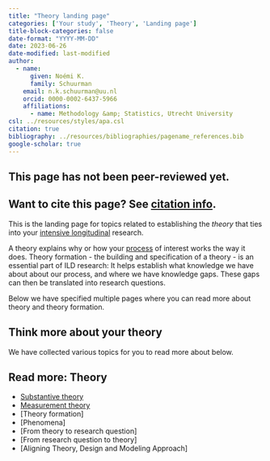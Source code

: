 ```yaml
---
title: "Theory landing page"
categories: ['Your study', 'Theory', 'Landing page']
title-block-categories: false
date-format: "YYYY-MM-DD"
date: 2023-06-26
date-modified: last-modified
author:
  - name:
      given: Noémi K.
      family: Schuurman
    email: n.k.schuurman@uu.nl
    orcid: 0000-0002-6437-5966
    affiliations:
      - name: Methodology &amp; Statistics, Utrecht University
csl: ../resources/styles/apa.csl
citation: true
bibliography: ../resources/bibliographies/pagename_references.bib
google-scholar: true
---
```


::: callout-caution
## This page has not been peer-reviewed yet.
:::

::: callout-note
## Want to cite this page? See [citation info](theory.html#citation).
:::

This is the landing page for topics related to establishing the <i> theory </i> that ties into your [intensive longitudinal](../intensive-longitudinal-data.qmd) research.

A theory explains why or how your [process](../processes.qmd) of interest works the way it does. Theory formation - the building and specification of a theory - is an essential part of ILD research: It helps establish what knowledge we have about about our process, and where we have knowledge gaps. These gaps can then be translated into research questions.

Below we have specified multiple pages where you can read more about theory and theory formation.

## Think more about your theory

We have collected various topics for you to read more about below.

::: {.callout-note collapse="false"}
## Read more: Theory
-   [Substantive theory](../substantive-theory/substantive-theory.qmd)
-   [Measurement theory](../measurement-theory/measurement-theory.qmd)
-   [Theory formation]
-   [Phenomena]
-   [From theory to research question]
-   [From research question to theory]
-   [Aligning Theory, Design and Modeling Approach]
:::

